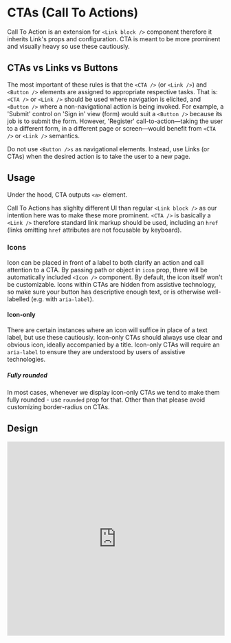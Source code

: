 # CTAs (Call To Actions)

Call To Action is an extension for `<Link block />` component therefore it inherits Link's props and configuration.
CTA is meant to be more prominent and visually heavy so use these cautiously.

## CTAs vs Links vs Buttons

The most important of these rules is that the `<CTA />` (or `<Link />`) and `<Button />` elements are assigned to appropriate respective tasks. 
That is: `<CTA />` or `<Link />` should be used where navigation is elicited, and `<Button />` where a non-navigational action is being invoked.
For example, a 'Submit' control on 'Sign in' view (form) would suit a `<Button />` because its job is to submit the form. 
However, 'Register' call-to-action—taking the user to a different form, in a different page or screen—would benefit from `<CTA />` or `<Link />` semantics.

Do not use `<Button />s` as navigational elements. Instead, use Links (or CTAs) when the desired action is to take the user to a new page.

## Usage

Under the hood, CTA outputs `<a>` element.

Call To Actions has slighlty different UI than regular `<Link block />` as our intention here was to make these more prominent. 
`<CTA />` is basically a `<Link />` therefore standard link markup should be used, including an `href` (links omitting `href` attributes are not focusable by keyboard).

### Icons

Icon can be placed in front of a label to both clarify an action and call attention to a CTA.
By passing path or object in `icon` prop, there will be automatically included `<Icon />` component.
By default, the icon itself won't be customizable. Icons within CTAs are hidden from assistive technology, so make sure your button has descriptive enough text, or is otherwise well-labelled (e.g. with `aria-label`).

#### Icon-only

There are certain instances where an icon will suffice in place of a text label, but use these cautiously.
Icon-only CTAs should always use clear and obvious icon, ideally accompanied by a title. Icon-only CTAs will require an `aria-label` to ensure they are understood by users of assistive technologies.

##### Fully rounded

In most cases, whenever we display icon-only CTAs we tend to make them fully rounded - use `rounded` prop for that.
Other than that please avoid customizing border-radius on CTAs.

## Design

<iframe style="border: 1px solid rgba(0, 0, 0, 0.1);" width="100%" height="450" src="https://www.figma.com/embed?embed_host=share&url=https%3A%2F%2Fwww.figma.com%2Ffile%2FgHpwugeu9jFGW4d9u3ReuR%2FCrayons%3Fnode-id%3D1%253A29" allowfullscreen></iframe>
